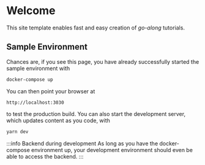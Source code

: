 # Welcome

This site template enables fast and easy creation of *go-along* tutorials. 

## Sample Environment

Chances are, if you see this page, you have already successfully started the sample environment with

```bash
docker-compose up
```

You can then point your browser at 

```http
http://localhost:3030
```

to test the production build. You can also start the development server, which updates content as you code, with

```bash
yarn dev
```

:::info Backend during development
As long as you have the docker-compose environment up, your development environment should even be able to access the backend.
:::

